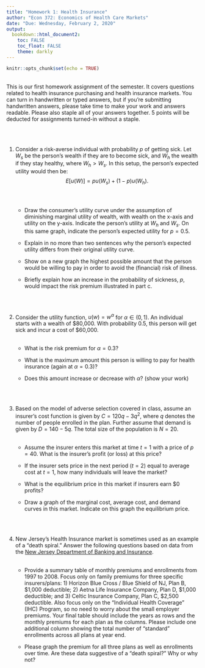 ```yaml
---
title: "Homework 1: Health Insurance"
author: "Econ 372: Economics of Health Care Markets"
date: "Due: Wednesday, February 2, 2020"
output: 
  bookdown::html_document2:
    toc: FALSE
    toc_float: FALSE
    theme: darkly
---
```


```r
knitr::opts_chunk$set(echo = TRUE)

```

<br>
This is our first homework assignment of the semester. It covers questions related to health insurance purchasing and health insurance markets. You can turn in handwritten or typed answers, but if you're submitting handwritten answers, please take time to make your work and answers readable. Please also staple all of your answers together. 5 points will be deducted for assignments turned-in without a staple.

<br>
<br>

1. Consider a risk-averse individual with probability $p$ of getting sick. Let $W_{s}$ be the person's wealth if they are to become sick, and $W_{h}$ the wealth if they stay healthy, where $W_{h}>W_{s}$. In this setup, the person's expected utility would then be:<br>
$$E\left[u(W)\right] = p u(W_{s}) + (1-p) u(W_{h}).$$<br><br>
    + Draw the consumer's utility curve under the assumption of diminishing marginal utility of wealth, with wealth on the x-axis and utility on the y-axis. Indicate the person's utility at $W_{h}$ and $W_{s}$. On this same graph, indicate the person's expected utility for $p=0.5$.<br>
    
    + Explain in no more than two sentences why the person's expected utility differs from their original utility curve.<br>
    
    + Show on a new graph the highest possible amount that the person would be willing to pay in order to avoid the (financial) risk of illness.<br>
    
    + Briefly explain how an increase in the probability of sickness, $p$, would impact the risk premium illustrated in part c.


<br>
<br>

2. Consider the utility function, $u(w)=w^\alpha$ for $\alpha \in (0,1)$. An individual starts with a wealth of <span>&#36;</span>80,000. With probability 0.5, this person will get sick and incur a cost of <span>&#36;</span>60,000.<br><br>
    + What is the risk premium for $\alpha=0.3$?<br>
    
    + What is the maximum amount this person is willing to pay for health insurance (again at $\alpha=0.3$)?<br>
    
    + Does this amount increase or decrease with $\alpha$? (show your work)


<br>
<br>

3. Based on the model of adverse selection covered in class, assume an insurer's cost function is given by $C=120q - 3q^{2}$, where $q$ denotes the number of people enrolled in the plan. Further assume that demand is given by $D=140-5q$. The total size of the population is $N=20$.<br><br>
    + Assume the insurer enters this market at time $t=1$ with a price of $p=40$. What is the insurer's profit (or loss) at this price?<br>
  
    + If the insurer sets price in the next period ($t=2$) equal to average cost at $t=1$, how many individuals will leave the market?<br>
    
    + What is the equilibrium price in this market if insurers earn \$0 profits?<br>
    
    + Draw a graph of the marginal cost, average cost, and demand curves in this market. Indicate on this graph the equilibrium price.

<br>
<br>


4. New Jersey's Health Insurance market is sometimes used as an example of a "death spiral." Answer the following questions based on data from the [New Jersey Department of Banking and Insurance](http://www.state.nj.us/dobi/division_insurance/ihcseh/data_ihc.htm).<br><br>
    + Provide a summary table of monthly premiums and enrollments from 1997 to 2008. Focus only on family premiums for three specific insurers/plans: 1) Horizon Blue Cross / Blue Shield of NJ, Plan B, <span>&#36;</span>1,000 deductible; 2) Aetna Life Insurance Company, Plan D, <span>&#36;</span>1,000 deductible; and 3) Celtic Insurance Company, Plan C, <span>&#36;</span>2,500 deductible. Also focus only on the "Individual Health Coverage" (IHC) Program, so no need to worry about the small employer premiums. Your final table should include the years as rows and the monthly premiums for each plan as the columns. Please include one additional column showing the total number of "standard" enrollments across all plans at year end.<br>
    
    + Please graph the premium for all three plans as well as enrollments over time. Are these data suggestive of a "death spiral?" Why or why not?
